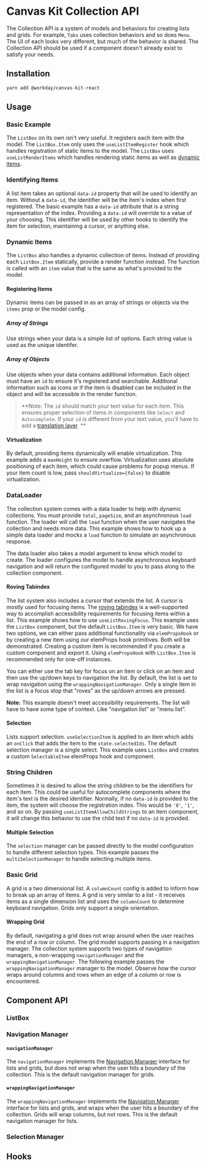 

<Meta title="Features/Collections" />

# Canvas Kit Collection API

The Collection API is a system of models and behaviors for creating lists and grids. For example,
`Tabs` uses collection behaviors and so does `Menu`. The UI of each looks very different, but much
of the behavior is shared. The Collection API should be used if a component doesn't already exist to
satisfy your needs.

## Installation

```sh
yarn add @workday/canvas-kit-react
```

## Usage

### Basic Example

The `ListBox` on its own isn't very useful. It registers each item with the model. The
`ListBox.Item` only uses the `useListItemRegister` hook which handles registration of static items
to the model. The `ListBox` uses `useListRenderItems` which handles rendering static items as well
as [dynamic items](#dynamic-items).

<CodeExamplePreview code={Basic} />

### Identifying Items

A list item takes an optional `data-id` property that will be used to identify an item. Without a
`data-id`, the identifier will be the item's index when first registered. The basic example has a
`data-id` attribute that is a string representation of the index. Providing a `data-id` will
override to a value of your choosing. This identifier will be used by other hooks to identify the
item for selection, maintaining a cursor, or anything else.

<CodeExamplePreview code={IdentifiedItems} />

### Dynamic Items

The `ListBox` also handles a dynamic collection of items. Instead of providing each `ListBox.Item`
statically, provide a render function instead. The function is called with an `item` value that is
the same as what's provided to the model.

#### Registering Items

Dynamic items can be passed in as an array of strings or objects via the `items` prop or the model
config.

##### Array of Strings

Use strings when your data is a simple list of options. Each string value is used as the unique
identifer.

<CodeExamplePreview code={DynamicItemsStrings} />

##### Array of Objects

Use objects when your data contains additional information. Each object must have an `id` to ensure
it's registered and searchable. Additional information such as icons or if the item is disabled can
be included in the object and will be accessible in the render function.

<CodeExamplePreview code={DynamicItemsObjects} />

> **Note: The `id` should match your text value for each item. This ensures proper selection of
> items in components like `Select` and `Autocomplete`. If your `id` is different from your text
> value, you'll have to add a
> [translation layer](https://codesandbox.io/s/combobox-object-items-forked-mc7tm4). **

#### Virtualization

By default, providing items dynamically will enable virtualization. This example adds a `maxHeight`
to ensure overflow. Virtualization uses absolute positioning of each item, which could cause
problems for popup menus. If your item count is low, pass `shouldVirtualize={false}` to disable
virtualization.

<CodeExamplePreview code={Virtualization} />

### DataLoader

The collection system comes with a data loader to help with dynamic collections. You must provide
`total`, `pageSize`, and an asynchronous `load` function. The loader will call the `load` function
when the user navigates the collection and needs more data. This example shows how to hook up a
simple data loader and mocks a `load` function to simulate an asynchronous response.

The data loader also takes a model argument to know which model to create. The loader configures the
model to handle asynchronous keyboard navigation and will return the configured model to you to pass
along to the collection component.

<CodeExamplePreview code={DataLoader} />

#### Roving Tabindex

The list system also includes a cursor that extends the list. A cursor is mostly used for focusing
items. The
[roving tabindex](https://www.w3.org/WAI/ARIA/apg/practices/keyboard-interface/#kbd_roving_tabindex)
is a well-supported way to accomplish accessibility requirements for focusing items within a list.
This example shows how to use `useListRovingFocus`. This example uses the `ListBox` component, but
the default `ListBox.Item` is very basic. We have two options, we can either pass additional
functionality via `elemPropsHook` or by creating a new item using our elemProps hook primitives.
Both will be demonstrated. Creating a custom item is recommended if you create a custom component
and export it. Using `elemPropsHook` with `ListBox.Item` is recommended only for one-off instances.

You can either use the tab key for focus on an item or click on an item and then use the up/down
keys to navigation the list. By default, the list is set to wrap navigation using the
`wrappingNavigationManager`. Only a single item in the list is a focus stop that "roves" as the
up/down arrows are pressed.

**Note:** This example doesn't meet accessibility requirements. The list will have to have some type
of context. Like "navigation list" or "menu list".

<CodeExamplePreview code={RovingFocus} />

#### Selection

Lists support selection. `useSelectionItem` is applied to an item which adds an `onClick` that adds
the item to the `state.selectedIds`. The default selection manager is a single select. This example
uses `ListBox` and creates a custom `SelectableItem` elemProps hook and component.

<CodeExamplePreview code={Selection} />

### String Children

Sometimes it is desired to allow the string children to be the identifiers for each item. This could
be useful for autocomplete components where the item's text is the desired identifier. Normally, if
no `data-id` is provided to the item, the system will choose the registration index. This would be
`'0'`, `'1'`, and so on. By passing `useListItemAllowChildStrings` to an item component, it will
change this behavior to use the child text if no `data-id` is provided.

<CodeExamplePreview code={StringChildren} />

#### Multiple Selection

The `selection` manager can be passed directly to the model configuration to handle different
selection types. This example passes the `multiSelectionManager` to handle selecting multiple items.

<CodeExamplePreview code={MultiSelection} />

### Basic Grid

A grid is a two dimensional list. A `columnCount` config is added to inform how to break up an array
of items. A grid is very similar to a list - it receives items as a single dimension list and uses
the `columnCount` to determine keyboard navigation. Grids only support a single orientation.

<CodeExamplePreview code={BasicGrid} />

#### Wrapping Grid

By default, navigating a grid does not wrap around when the user reaches the end of a row or column.
The grid model supports passing in a navigation manager. The collection system supports two types of
navigation managers, a non-wrapping `navigationManager` and the `wrappingNavigationManager`. The
following example passes the `wrappingNavigationManager` manager to the model. Observe how the
cursor wraps around columns and rows when an edge of a column or row is encountered.

<CodeExamplePreview code={WrappingGrid} />

## Component API

### ListBox

<SymbolDoc name="ListBox" fileName="/react/" />
<SymbolDoc name="useGridModel" fileName="/react/" />

### Navigation Manager

<SymbolDoc name="NavigationManager" fileName="/react/" />

#### `navigationManager`

The `navigationManager` implements the [Navigation Manager](#navigation-manager) interface for lists
and grids, but does not wrap when the user hits a boundary of the collection. This is the default
navigation manager for grids.

#### `wrappingNavigationManager`

The `wrappingNavigationManager` implements the [Navigation Manager](#navigation-manager) interface
for lists and grids, and wraps when the user hits a boundary of the collection. Grids will wrap
columns, but not rows. This is the default navigation manager for lists.

### Selection Manager

<SymbolDoc name="SelectionManager" />

## Hooks

<SymbolDoc name="useListItemRegister" fileName="/react/" />
<SymbolDoc name="useListItemAllowChildStrings" fileName="/react/" />
<SymbolDoc name="useListItemRovingFocus" fileName="/react/" />
<SymbolDoc name="useListItemSelect" fileName="/react/" />
<SymbolDoc name="useListRenderItems" fileName="/react/" />
<SymbolDoc name="useListResetCursorOnBlur" fileName="/react/" />
<SymbolDoc name="useOverflowListItemMeasure" fileName="/react/" />
<SymbolDoc name="useOverflowListMeasure" fileName="/react/" />
<SymbolDoc name="useOverflowListTarget" fileName="/react/" />
<SymbolDoc name="useListLoader" fileName="/react/" />
